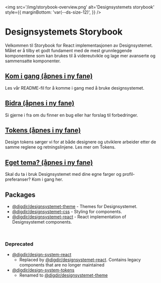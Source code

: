 

<Meta title='Oversikt' />

<img
  src='/img/storybook-overview.png'
  alt='Designsystemets storybook'
  style={{
    marginBottom: 'var(--ds-size-12)',
  }}
/>

# Designsystemets Storybook

Velkommen til Storybook for React implementasjonen av Designsystemet. Målet er å tilby et godt fundament med de mest grunnleggende komponentene
som kan brukes til å videreutvikle og lage mer avanserte og sammensatte komponenter.

<div
  style={{
    display: 'grid',
    gridTemplateColumns: 'repeat(auto-fill, minmax(400px, 1fr))',
    gap: 'var(--ds-size-4)',
    marginBlock: 'var(--ds-size-6) var(--ds-size-12)',
  }}
  data-color-scheme='light'
>
  <Card className='sb-unstyled'>
    <Heading
      level={2}
      data-size='md'
      className='sb-unstyled'
      asChild
    >
      <h2 className='sb-unstyled'>
        <a
          href='https://github.com/digdir/designsystemet/blob/main/README.md'
          target='_blank'
          rel='noreferrer'
          className='sb-unstyled'
        >Kom i gang (åpnes i ny fane)</a>
      </h2>
    </Heading>
    Les vår README-fil for å komme i gang med å bruke designsystemet.
  </Card>
  <Card className='sb-unstyled'>
    <Heading
      level={2}
      data-size='md'
      className='sb-unstyled'
      asChild
    >
      <h2 className='sb-unstyled'>
        <a
          href='https://github.com/digdir/designsystemet/issues/new/choose'
          target='_blank'
          rel='noreferrer'
          className='sb-unstyled'
        >Bidra (åpnes i ny fane)</a>
      </h2>
    </Heading>
    Si gjerne i fra om du finner en bug eller har forslag til forbedringer.
  </Card>
  <Card className='sb-unstyled'>
    <Heading
      level={2}
      data-size='md'
      className='sb-unstyled'
      asChild
    >
      <h2 className='sb-unstyled'>
        <a
          href='https://www.designsystemet.no/no/fundamentals/designelements/design-tokens'
          target='_blank'
          rel='noreferrer'
          className='sb-unstyled'
        >Tokens (åpnes i ny fane)</a>
        </h2>
    </Heading>
    Design tokens sørger vi for at både designere og utviklere arbeider
    etter de samme reglene og retningslinjene. Les mer om Tokens.
  </Card>
  <Card className='sb-unstyled'>
    <Heading
      level={2}
      data-size='md'
      className='sb-unstyled'
      asChild
    >
      <h2 className='sb-unstyled'>
        <a
          href='https://theme.designsystemet.no'
          target='_blank'
          rel='noreferrer'
          className='sb-unstyled'
        >Eget tema? (åpnes i ny fane)</a>
      </h2>
    </Heading>
    Skal du ta i bruk Designsystemet med dine egne farger og
    profil-preferanser? Kom i gang her.
  </Card>
</div>

## Packages

- [@digdir/designsystemet-theme](https://www.npmjs.com/package/@digdir/designsystemet-theme) - Themes for Designsystemet.
- [@digdir/designsystemet-css](https://www.npmjs.com/package/@digdir/designsystemet-css) - Styling for components.
- [@digdir/designsystemet-react](https://www.npmjs.com/package/@digdir/designsystemet-react) - React implementation of Designsystemet components.

<br />

### Deprecated

- [@digdir/design-system-react](https://www.npmjs.com/package/@digdir/design-system-react)
  - Replaced by [@digdir/designsystemet-react](https://www.npmjs.com/package/@digdir/designsystemet-react). Contains legacy components that are no longer maintained
- [@digdir/design-system-tokens](https://www.npmjs.com/package/@digdir/design-system-tokens)
  - Renamed to [@digdir/designsystemet-theme](https://www.npmjs.com/package/@digdir/designsystemet-theme)
